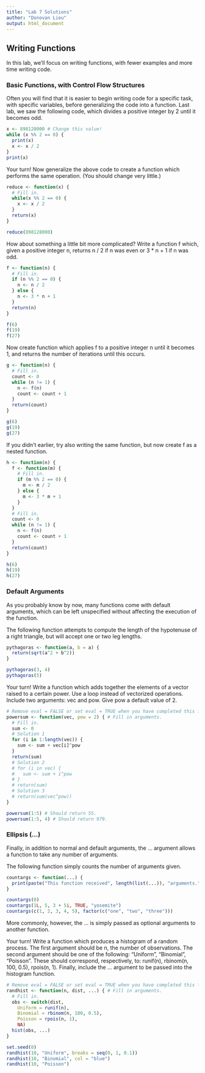 ---
title: "Lab 7 Solutions"
author: "Donovan Lieu"
output: html_document
---

## Writing Functions

In this lab, we'll focus on writing functions, with fewer examples and more time writing code.

### Basic Functions, with Control Flow Structures

Often you will find that it is easier to begin writing code for a specific task, with specific variables, before generalizing the code into a function. Last lab, we saw the following code, which divides a positive integer by 2 until it becomes odd.

```{r}
x <- 898128000 # Change this value!
while (x %% 2 == 0) {
  print(x)
  x <- x / 2
}
print(x)
```

Your turn!
Now generalize the above code to create a function which performs the same operation. (You should change very little.)

```{r}
reduce <- function(x) {
  # Fill in.
  while(x %% 2 == 0) {
    x <- x / 2
  }
  return(x)
}

reduce(898128000)
```

How about something a little bit more complicated? Write a function f which, given a positive integer n, returns n / 2 if n was even or 3 * n + 1 if n was odd.

```{r}
f <- function(n) {
  # Fill in.
  if (n %% 2 == 0) {
    n <- n / 2
  } else {
    n <- 3 * n + 1
  }
  return(n)
}

f(6)
f(19)
f(27)
```

Now create function which applies f to a positive integer n until it becomes 1, and returns the number of iterations until this occurs.

```{r}
g <- function(n) {
  # Fill in.
  count <- 0
  while (n != 1) {
    n <- f(n)
    count <- count + 1
  }
  return(count)
}

g(6)
g(19)
g(27)
```

If you didn't earlier, try also writing the same function, but now create f as a nested function.

```{r}
h <- function(n) {
  f <- function(m) {
    # Fill in.
    if (m %% 2 == 0) {
      m <- m / 2
    } else {
      m <- 3 * m + 1
    }
  }
  # Fill in.
  count <- 0
  while (n != 1) {
    n <- f(n)
    count <- count + 1
  }
  return(count)
}

h(6)
h(19)
h(27)
```

### Default Arguments

As you probably know by now, many functions come with default arguments, which can be left unspecified without affecting the execution of the function.

The following function attempts to compute the length of the hypotenuse of a right triangle, but will accept one or two leg lengths.

```{r}
pythagoras <- function(a, b = a) {
  return(sqrt(a^2 + b^2))
}

pythagoras(3, 4)
pythagoras(5)
```

Your turn!
Write a function which adds together the elements of a vector raised to a certain power. Use a loop instead of vectorized operations. Include two arguments: vec and pow. Give pow a default value of 2.

```{r}
# Remove eval = FALSE or set eval = TRUE when you have completed this function.
powersum <- function(vec, pow = 2) { # Fill in arguments.
  # Fill in.
  sum <- 0
  # Solution 1
  for (i in 1:length(vec)) {
    sum <- sum + vec[i]^pow
  }
  return(sum)
  # Solution 2
  # for (i in vec) {
  #   sum <- sum + i^pow
  # }
  # return(sum)
  # Solution 3
  # return(sum(vec^pow))
}

powersum(1:5) # Should return 55.
powersum(1:5, 4) # Should return 979.
```

### Ellipsis (...)

Finally, in addition to normal and default arguments, the ... argument allows a function to take any number of arguments.

The following function simply counts the number of arguments given.

```{r}
countargs <- function(...) {
  print(paste("This function received", length(list(...)), "arguments."))
}

countargs(0)
countargs(1L, 5, 3 + 5i, TRUE, "yosemite")
countargs(c(1, 2, 3, 4, 5), factor(c("one", "two", "three")))
```

More commonly, however, the ... is simply passed as optional arguments to another function.

Your turn!
Write a function which produces a histogram of a random process. The first argument should be n, the number of observations. The second argument should be one of the following: "Uniform", "Binomial", "Poisson". These should correspond, respectively, to: runif(n), rbinom(n, 100, 0.5), rpois(n, 1). Finally, include the ... argument to be passed into the histogram function.

```{r}
# Remove eval = FALSE or set eval = TRUE when you have completed this function.
randhist <- function(n, dist, ...) { # Fill in arguments.
  # Fill in.
  obs <- switch(dist,
    Uniform = runif(n),
    Binomial = rbinom(n, 100, 0.5),
    Poisson = rpois(n, 1),
    NA)
  hist(obs, ...)
}

set.seed(0)
randhist(10, "Uniform", breaks = seq(0, 1, 0.1))
randhist(10, "Binomial", col = "blue")
randhist(10, "Poisson")
```
